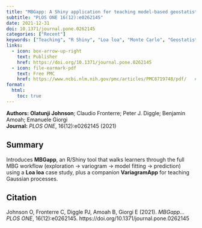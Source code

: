 ```yaml
---
title: "MBGapp: A Shiny application for teaching model-based geostatistics to population health scientists"
subtitle: "PLOS ONE 16(12):e0262145"
date: 2021-12-31
doi: 10.1371/journal.pone.0262145
categories: ["Recent"]
keywords: ["Teaching", "R Shiny", "Loa loa", "Monte Carlo", "Geostatistics"]
links:
  - icon: box-arrow-up-right
    text: Publisher
    href: https://doi.org/10.1371/journal.pone.0262145
  - icon: file-earmark-pdf
    text: Free PMC
    href: https://www.ncbi.nlm.nih.gov/pmc/articles/PMC8719748/pdf/   # full text
format:
  html:
    toc: true
---
```


**Authors:** **Olatunji Johnson**; Claudio Fronterre; Peter J. Diggle; Benjamin Amoah; Emanuele Giorgi  
**Journal:** *PLOS ONE*, 16(12):e0262145 (2021)

## Summary
Introduces **MBGapp**, an R/Shiny tool that walks learners through the full MBG workflow (exploration → variogram → model fitting → prediction) using a **Loa loa** case study, plus a companion **VariagramApp** for teaching Gaussian processes.

## Citation
Johnson O, Fronterre C, Diggle PJ, Amoah B, Giorgi E (2021). *MBGapp…* *PLOS ONE*, 16(12):e0262145. https://doi.org/10.1371/journal.pone.0262145
